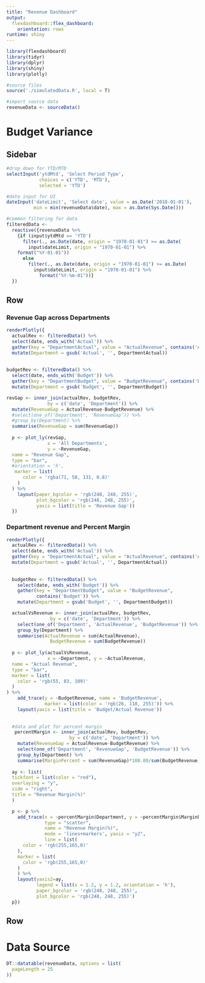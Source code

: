 ```yaml
---
title: "Revenue Dashboard"
output: 
  flexdashboard::flex_dashboard:
    orientation: rows
runtime: shiny
---
```


```r
library(flexdashboard)
library(tidyr)
library(dplyr)
library(shiny)
library(plotly)
```

```r
#source files
source('./simulatedData.R', local = T)
```

```r
#import source data
revenueData <- sourceData()
```

Budget Variance
=======================================================================

Sidebar {.sidebar data-width=200}
-----------------------------------------------------------------------
```r
#drop down for YTD/MTD
selectInput('ytdMtd', 'Select Period Type',
            choices = c('YTD', 'MTD'),
            selected = 'YTD')

#date input for UI
dateInput('dateLimit', 'Select date', value = as.Date('2018-01-01'), 
          min = min(revenueData$date), max = as.Date(Sys.Date()))

```

```r
#common filtering for data
filteredData <- 
  reactive({revenueData %>%
    {if (input$ytdMtd == 'YTD') 
      filter(., as.Date(date, origin = "1970-01-01") >= as.Date(
        input$dateLimit, origin = "1970-01-01") %>%
    format("%Y-01-01"))
      else
        filter(., as.Date(date, origin = "1970-01-01") >= as.Date(
          input$dateLimit, origin = "1970-01-01") %>%
            format("%Y-%m-01"))}
  })
```


Row {data-height=500}
-----------------------------------------------------------------------
### **Revenue Gap across Departments**
```r
renderPlotly({
  actualRev <- filteredData() %>%
  select(date, ends_with('Actual')) %>%
  gather(key = "DepartmentActual", value = "ActualRevenue", contains('Actual')) %>%
  mutate(Department = gsub('Actual', '', DepartmentActual)) 
 
  
budgetRev <- filteredData() %>%
  select(date, ends_with('Budget')) %>%
  gather(key = "DepartmentBudget", value = "BudgetRevenue", contains('Budget')) %>%
  mutate(Department = gsub('Budget', '', DepartmentBudget)) 

revGap <- inner_join(actualRev, budgetRev,
               by = c('date', 'Department')) %>%
  mutate(RevenueGap = ActualRevenue-BudgetRevenue) %>%
  #select(one_of('Department', 'RevenueGap')) %>%
  #group_by(Department) %>%
  summarise(RevenueGap = sum(RevenueGap))
  
  p <- plot_ly(revGap, 
               x = 'All Departments', 
               y = ~RevenueGap,
  name = "Revenue Gap",
  type = "bar",
  #orientation = 'h',
   marker = list(
      color = 'rgba(71, 58, 131, 0.8)'
    )
  ) %>%
    layout(paper_bgcolor = 'rgb(248, 248, 255)', 
           plot_bgcolor = 'rgb(248, 248, 255)',
           yaxis = list(title = 'Revenue Gap'))
  })
```


### **Department revenue and Percent Margin**
```r
renderPlotly({
  actualRev <- filteredData() %>%
  select(date, ends_with('Actual')) %>%
  gather(key = "DepartmentActual", value = "ActualRevenue", contains('Actual')) %>%
  mutate(Department = gsub('Actual', '', DepartmentActual)) 
 
  
  budgetRev <- filteredData() %>%
    select(date, ends_with('Budget')) %>%
    gather(key = "DepartmentBudget", value = "BudgetRevenue", 
           contains('Budget')) %>%
    mutate(Department = gsub('Budget', '', DepartmentBudget)) 

  actualVsRevenue <- inner_join(actualRev, budgetRev,
                by = c('date', 'Department')) %>%
    select(one_of('Department', 'ActualRevenue', 'BudgetRevenue')) %>%
    group_by(Department) %>%
    summarise(ActualRevenue = sum(ActualRevenue), 
                BudgetRevenue = sum(BudgetRevenue))
  
  p <- plot_ly(actualVsRevenue, 
               x = ~Department, y = ~ActualRevenue,
  name = "Actual Revenue",
  type = "bar",
  marker = list(
    color = 'rgb(55, 83, 109)'
  )
) %>%
    add_trace(y = ~BudgetRevenue, name = 'BudgetRevenue', 
              marker = list(color = 'rgb(26, 118, 255)')) %>%
    layout(yaxis = list(title = 'Budget/Actual Revenue'))
  
  
  #data and plot for percent margin
   percentMargin <- inner_join(actualRev, budgetRev,
                       by = c('date', 'Department')) %>%
    mutate(RevenueGap = ActualRevenue-BudgetRevenue) %>%
    select(one_of('Department', 'RevenueGap', 'BudgetRevenue')) %>%
    group_by(Department) %>%
    summarise(MarginPercent = sum(RevenueGap)*100.00/sum(BudgetRevenue))
  
  ay <- list(
  tickfont = list(color = "red"),
  overlaying = "y",
  side = "right",
  title = "Revenue Margin(%)"
  )

  p <- p %>%
    add_trace(x = ~percentMargin$Department, y = ~percentMargin$MarginPercent, 
              type = "scatter",
              name = "Revenue Margin(%)",
              mode = 'lines+markers', yaxis = "y2",
              line = list(
      color = 'rgb(255,165,0)'
    ),
    marker = list(
      color = 'rgb(255,165,0)'
    )
    ) %>%
    layout(yaxis2=ay,
           legend = list(x = 1.2, y = 1.2, orientation = 'h'),
           paper_bgcolor = 'rgb(248, 248, 255)', 
           plot_bgcolor = 'rgb(248, 248, 255)')
  p})
```

Row
--------------------------------------------------------------------------------

Data Source
=======================================================================
```r
DT::datatable(revenueData, options = list(
  pageLength = 25
))
```

